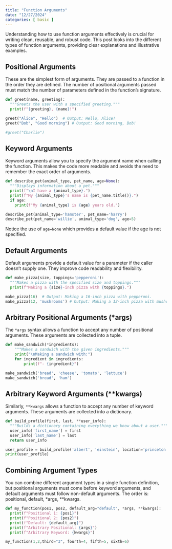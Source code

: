 ```yaml
---
title: "Function Arguments"
date: "12/27/2024"
categories: [ basic ]
---
```


Understanding how to use function arguments effectively is crucial for writing clean, reusable, and robust code. This post looks into the different types of function arguments, providing clear explanations and illustrative examples.

##  Positional Arguments

These are the simplest form of arguments. They are passed to a function in the order they are defined.  The number of positional arguments passed must match the number of parameters defined in the function's signature.

```python
def greet(name, greeting):
  """Greets the user with a specified greeting."""
  print(f"{greeting}, {name}!")

greet("Alice", "Hello")  # Output: Hello, Alice!
greet("Bob", "Good morning") # Output: Good morning, Bob!

#greet("Charlie") 
```

## Keyword Arguments

Keyword arguments allow you to specify the argument name when calling the function. This makes the code more readable and avoids the need to remember the exact order of arguments.

```python
def describe_pet(animal_type, pet_name, age=None):
  """Displays information about a pet."""
  print(f"\nI have a {animal_type}.")
  print(f"My {animal_type}'s name is {pet_name.title()}.")
  if age:
    print(f"My {animal_type} is {age} years old.")

describe_pet(animal_type='hamster', pet_name='harry')
describe_pet(pet_name='willie', animal_type='dog', age=5)
```

Notice the use of `age=None` which provides a default value if the age is not specified.

## Default Arguments

Default arguments provide a default value for a parameter if the caller doesn't supply one.  They improve code readability and flexibility.

```python
def make_pizza(size, toppings='pepperoni'):
  """Makes a pizza with the specified size and toppings."""
  print(f"Making a {size}-inch pizza with {toppings}.")

make_pizza(16)  # Output: Making a 16-inch pizza with pepperoni.
make_pizza(12, 'mushrooms') # Output: Making a 12-inch pizza with mushrooms.
```

## Arbitrary Positional Arguments (*args)

The `*args` syntax allows a function to accept any number of positional arguments. These arguments are collected into a tuple.

```python
def make_sandwich(*ingredients):
    """Makes a sandwich with the given ingredients."""
    print("\nMaking a sandwich with:")
    for ingredient in ingredients:
        print(f"- {ingredient}")

make_sandwich('bread', 'cheese', 'tomato', 'lettuce')
make_sandwich('bread', 'ham')
```


## Arbitrary Keyword Arguments (**kwargs)

Similarly, `**kwargs` allows a function to accept any number of keyword arguments. These arguments are collected into a dictionary.

```python
def build_profile(first, last, **user_info):
  """Builds a dictionary containing everything we know about a user."""
  user_info['first_name'] = first
  user_info['last_name'] = last
  return user_info

user_profile = build_profile('albert', 'einstein', location='princeton', field='physics')
print(user_profile)
```

## Combining Argument Types

You can combine different argument types in a single function definition, but positional arguments must come before keyword arguments, and default arguments must follow non-default arguments.  The order is: positional, default, *args, **kwargs.


```python
def my_function(pos1, pos2, default_arg="default", *args, **kwargs):
  print(f"Positional 1: {pos1}")
  print(f"Positional 2: {pos2}")
  print(f"Default: {default_arg}")
  print(f"Arbitrary Positional: {args}")
  print(f"Arbitrary Keyword: {kwargs}")

my_function(1,2,third="3", fourth=4, fifth=5, sixth=6)
```